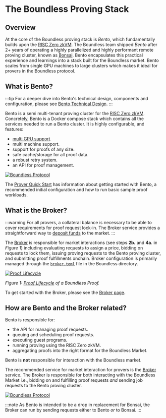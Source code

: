 # The Boundless Proving Stack

## Overview

At the core of the Boundless proving stack is *Bento*, which fundamentally builds upon the [RISC Zero zkVM](https://dev.risczero.com/api/zkvm/). The Boundless team shipped *Bento* after 2+ years of operating a highly parallelized and highly performant remote proving cluster, known as [Bonsai](https://dev.risczero.com/api/generating-proofs/remote-proving). Bento encapsulates this practical experience and learnings into a stack built for the Boundless market. Bento scales from single GPU machines to large clusters which makes it ideal for provers in the Boundless protocol.

## What is Bento?

:::tip
For a deeper dive into Bento's technical design, components and configuration, please see [Bento Technical Design](/provers/bento).
:::

Bento is a semi multi-tenant proving cluster for the [RISC Zero zkVM](https://dev.risczero.com/api/zkvm/). Concretely, Bento is a Docker compose stack which contains all the services needed to run a Bento cluster. It is highly configurable, and features:

- [multi GPU support](/provers/performance-optimization#multiple-agents-and-gpus).
- multi machine support.
- support for proofs of any size.
- safe cache/storage for all proof data.
- a robust retry system.
- an API for proof management.


<a href="/bento.png">
  <img src="/bento.png" alt="Boundless Protocol" />
</a>

The [Prover Quick Start](/provers/quick-start) has information about getting started with Bento, a recommended initial configuration and how to run basic sample proof workloads.

## What is the Broker?

:::warning
For all provers, a collateral balance is necessary to be able to cover requirements for proof request lock-in. The Broker service provides a straightforward way to [deposit funds](/provers/broker#deposit-collateral-to-the-market) to the market.
:::

The [Broker](/provers/broker) is responsible for market interactions (see steps **2b.** and **4a.** in *Figure 1*) including evaluating requests to assign a price, bidding on requests to lock them, issuing proving requests to the Bento proving cluster, and submitting proof fulfillments onchain.
Broker configuration is primarily managed through the [`broker.toml`](/provers/broker#settings-in-brokertoml) file in the Boundless directory.

<a href="/proof-lifecycle.png" >
  <img src="/proof-lifecycle.png" alt="Proof Lifecycle" />
</a>

*Figure 1: [Proof Lifecycle](/provers/proof-lifecycle) of a Boundless Proof.*

To get started with the Broker, please see the [Broker page](/provers/broker).

## How are Bento and the Broker related?

Bento is responsible for:

* the API for managing proof requests.
* queuing and scheduling proof requests.
* executing guest programs.
* running proving using the RISC Zero zkVM.
* aggregating proofs into the right format for the Boundless Market.

Bento is **not** responsible for interaction with the Boundless market.

The recommended service for market interaction for provers is the [Broker](/provers/broker) service. The Broker is responsible for both interacting with the Boundless Market i.e., bidding on and fulfilling proof requests *and* sending job requests to the Bento proving cluster.

<a href="/bento_broker.png" >
  <img src="/bento_broker.png" alt="Boundless Protocol" />
</a>

:::note
As Bento is intended to be a drop in replacement for Bonsai, the Broker can run by sending requests either to Bento *or* to Bonsai.
:::

[^1]: Please refer to the Bonsai API docs: https://api.bonsai.xyz/swagger-ui/

